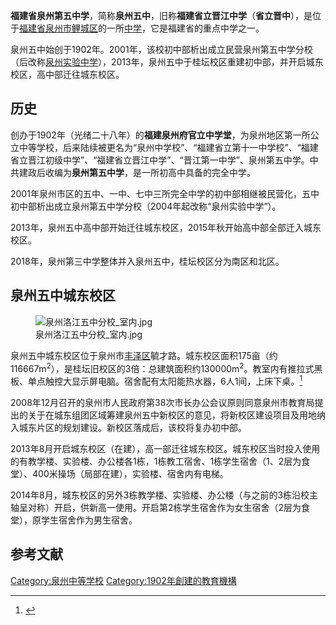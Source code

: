 {{多個問題|
{{tone|time=2009-08-24T15:00:38+00:00}}
{{expand|time =2013-11-02}}
{{Refimprove|time=2014-08-31T11:00:23+00:00}}
}}
{{Coord|24|54|39|N|118|35|31|E|region:CN_type:edu|display=title}}
{{高中
 |名称          = 福建省泉州第五中学
 |图像          = 
 |图像大小      = 
 |图像说明      = 
 |外文名称      = Fujian Quanzhou No.5 Middle School
 |校训          = 以人为本 追求卓越
 |理念          = 
 |建校          =1902年
 |闭校          =
 |复校          =
 |校庆日        =
 |类型          = 公立中等学校
 |共学或别学    = 男女共学
 |宗教          =
 |课程          = 
 |单位制或学年制= 
 |学科          = 
 |学期          = 3学期制
 |年级          =初中、高中
 |班级          =
 |创立者        =
 |党委书记      =
 |校长          =刘淑芳
 |副校长        =
 |教师          =
 |职工          =
 |学生          =
 |面积          =
 |建筑面积      =
 |旧校名        =福建省立晋江中学
 |free_label    =
 |free_text     = 
 |free_label2    =
 |free_text2     = 
 |free_label3    =
 |free_text3     = 
 |free_label4    =
 |free_text4     = 
 |free_label5    =
 |free_text5     = 
 |体育项目      =
 |校色          =
 |刊物          =
 |吉祥物        =
 |隶属          =
 |学区          =
 |地址          ={{CHN}}[[福建省|福建省]][[泉州市|泉州市]][[鲤城区|鲤城区]]桂坛巷<br/>{{CHN}}[[福建省|福建省]][[泉州市|泉州市]][[丰泽区|丰泽区]]毓才街
 |坐标          = 
 |邮编          =
 |电话          = 0595-2227444
 |网站          = http://www.qz5z.com 
 |标志          =
 |脚注          =
}}
'''福建省泉州第五中学'''，简称'''泉州五中'''，旧称'''福建省立晋江中学'''（'''省立晋中'''），是位于[[福建省|福建省]][[泉州市|泉州市]][[鲤城区|鲤城区]]的一所[[中学|中学]]，它是福建省的重点中学之一。

泉州五中始创于1902年。2001年，该校初中部析出成立民营泉州第五中学分校（后改称[[泉州实验中学|泉州实验中学]]），2013年，泉州五中于桂坛校区重建初中部，并开启城东校区，高中部迁往城东校区。

==历史==
创办于1902年（光绪二十八年）的'''福建泉州府官立中学堂'''，为泉州地区第一所公立中等学校，后来陆续被更名为“泉州中学校”、“福建省立第十一中学校”、“福建省立晋江初级中学”、“福建省立晋江中学”、“晋江第一中学”、泉州第五中学。中共建政后收编为'''泉州第五中学'''，是一所初高中具备的完全中学。

2001年泉州市区的五中、一中、七中三所完全中学的初中部相继被民营化，五中初中部析出成立泉州第五中学分校（2004年起改称“泉州实验中学”）。

2013年，泉州五中高中部开始迁往城东校区，2015年秋开始高中部全部迁入城东校区。

2018年，泉州第三中学整体并入泉州五中，桂坛校区分为南区和北区。

==泉州五中城东校区==
[[File:泉州洛江五中分校_室内.jpg|thumb]]

泉州五中城东校区位于泉州市[[丰泽区|丰泽区]]毓才路。城东校区面积175亩（约116667m<sup>2</sup>），是桂坛旧校区的3倍：总建筑面积约130000m<sup>2</sup>。教室内有推拉式黑板、单点触控大显示屏电脑。宿舍配有太阳能热水器，6人1间，上床下桌。<ref name=qz5z>{{cite web|author=泉州五中|title=泉州五中2014年高中招生常见问题解答|url=http://www.qz5z.com/?action=openfile&id=304467|accessdate=2014-08-31}}</ref>

2008年12月召开的泉州市人民政府第38次市长办公会议原则同意泉州市教育局提出的关于在城东组团区域筹建泉州五中新校区的意见，将新校区建设项目及用地纳入城东片区的规划建设。新校区落成后，该校将复办初中部。

2013年8月开启城东校区（在建），高一部迁往城东校区。城东校区当时投入使用的有教学楼、实验楼、办公楼各1栋，1栋教工宿舍、1栋学生宿舍（1、2层为食堂）、400米操场（局部在建），实验楼、宿舍内有电梯。

2014年8月，城东校区的另外3栋教学楼、实验楼、办公楼（与之前的3栋沿校主轴呈对称）开启，供新高一使用。开启第2栋学生宿舍作为女生宿舍（2层为食堂），原学生宿舍作为男生宿舍。

==参考文献==
{{Reflist|2}}
{{福建省首批办好的重点中学}}
{{福建省一级达标高级中学}}
[[Category:泉州中等学校|Category:泉州中等学校]]
[[Category:1902年創建的教育機構|Category:1902年創建的教育機構]]